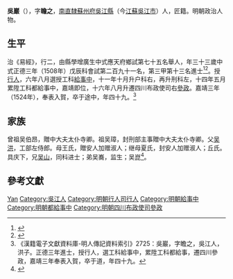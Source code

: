{{Otheruses|other=名为吴岩的其他人物|吴岩}}
{{明清人物信息框
| 姓名 = 吳巖
| 原名 =
| 圖片名稱= 吳巖 (Wu Yan).png
| 圖片大小 = 220px
| 圖片說明 = 顾沅 辑《吳郡名賢圖傳贊》之吳參政像
| 最高職務 = 四川布政使司右參政
| 國家 = 大明
| 爵位 =
| 籍貫 = [[南直隸|南直隸]][[吳江縣|吳江縣]]
| 族裔 = 漢族
| 旗籍 = 
| 字號 = 字瞻之
| 諡號 = 
| 出生日期 = [[成化|成化]]十二年（1476年）八月初十日
| 出生地點 = [[南直隸|南直隸]][[吳江縣|吳江縣]]
| 逝世日期 = [[嘉靖|嘉靖]]三年（1524年）
| 逝世地點 = 地點不詳
| 墓葬 =
| 配偶 =娶徐氏
| 親屬 = （父）[[吳洪_(成化進士)|吳洪]]<br>（兄）[[吳山_(正德進士)|吳山]]
| 出身 = 
*正德三年戊辰科同進士出身
| 經歷 = 
| 著作 =
}}
'''吳巖'''（{{bd|1476年||1524年||Wu吴}}），字'''瞻之'''，[[南直隸|南直隸]][[蘇州府|蘇州府]][[吳江縣|吳江縣]]（今[[江蘇|江蘇]][[吳江市|吳江市]]）人，匠籍。明朝政治人物。

==生平==
治《易經》，行二，由縣學增廣生中式應天府鄉試第七十五名舉人，年三十三歲中式正德三年（1508年）戊辰科會試第二百九十一名，第三甲第十三名進士<ref>{{Cite book|title=《皇明贡举考》卷五|last=（明）[[张朝瑞|张朝瑞]]|first=|publisher=《续修四库全书》史部第828册|year=|isbn=|location=|pages=}}</ref><ref>{{Cite book|title=贡举志五种 上|last=鲁小俊，江俊伟著|first=|publisher=武汉：武汉大学出版社|year=2009|isbn=978-7-307-07043-1|location=|pages=}}</ref>。授[[行人|行人]]，六年八月選授工科[[給事中|給事中]]，十一年十月升户科右，再升刑科左，十四年五月累陞工科都給事中，嘉靖即位，十六年八月升遷四川布政使司右[[參政|參政]]。嘉靖三年（1524年），奉表入賀，卒于途中，年四十九。<ref>《漢籍電子文獻資料庫-明人傳記資料索引》2725：吳巖，字瞻之，吳江人，洪子。正德三年進士，授行人，選工科給事中，累陞工科都給事，遷四川參政，嘉靖三年奉表入賀，卒于道，年四十九。</ref>

==家族== 
曾祖吴伯昂，贈中大夫太仆寺卿。祖吴璋，封刑部主事贈中大夫太仆寺卿。父[[吴洪|吴洪]]，工部左侍郎。母王氏，贈安人加赠淑人；继母夏氏，封安人加赠淑人；丘氏。具庆下，兄[[吴山_(正德进士)|吴山]]，同科进士；弟吴㠐，监生；吴崑<ref>{{Cite book|title=天一阁藏明代科举录选刊 登科录 点校本|last=龚延明主编|first=|publisher=宁波出版社|year=2016|isbn=978-7-5526-2320-8|location=宁波|pages=|quote=《天一閣藏明代科舉錄選刊.登科錄》之《正德三年戊辰科進士登科録》}}</ref>。

==參考文獻==
{{reflist}}

{{正德三年戊辰科殿試金榜}}

{{Authority control}}

{{DEFAULTSORT:Wu吳}}

[[Category:吳姓|Yan]]
[[Category:吳江人|Category:吳江人]]
[[Category:明朝行人司行人|Category:明朝行人司行人]]
[[Category:明朝給事中|Category:明朝給事中]]
[[Category:明朝都給事中|Category:明朝都給事中]]
[[Category:明朝四川布政使司參政|Category:明朝四川布政使司參政]]